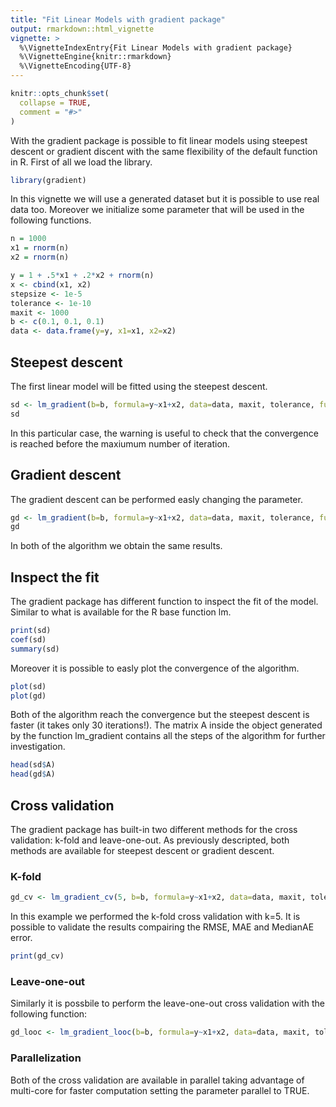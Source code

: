 ```yaml
---
title: "Fit Linear Models with gradient package"
output: rmarkdown::html_vignette
vignette: >
  %\VignetteIndexEntry{Fit Linear Models with gradient package}
  %\VignetteEngine{knitr::rmarkdown}
  %\VignetteEncoding{UTF-8}
---
```


```r
knitr::opts_chunk$set(
  collapse = TRUE,
  comment = "#>"
)
```

With the gradient package is possible to fit linear models using steepest descent or gradient discent with the same flexibility of the \code{lm} default function in R. First of all we load the library.

```r
library(gradient)
```

In this vignette we will use a generated dataset but it is possible to use real data too. Moreover we initialize some parameter that will be used in the following functions.

```r
n = 1000
x1 = rnorm(n)
x2 = rnorm(n)

y = 1 + .5*x1 + .2*x2 + rnorm(n)
x <- cbind(x1, x2)
stepsize <- 1e-5
tolerance <- 1e-10
maxit <- 1000
b <- c(0.1, 0.1, 0.1)
data <- data.frame(y=y, x1=x1, x2=x2)
```


## Steepest descent

The first linear model will be fitted using the steepest descent. 

```r
sd <- lm_gradient(b=b, formula=y~x1+x2, data=data, maxit, tolerance, fun="sd")
sd
```

In this particular case, the warning is useful to check that the convergence is reached before the maxiumum number of iteration.

## Gradient descent 

The gradient descent can be performed easly changing the \code{fun} parameter.

```r
gd <- lm_gradient(b=b, formula=y~x1+x2, data=data, maxit, tolerance, fun="gd")
gd
```

In both of the algorithm we obtain the same results.

## Inspect the fit

The gradient package has different function to inspect the fit of the model. Similar to what is available for the R base function lm.

```r
print(sd)
coef(sd)
summary(sd)
```

Moreover it is possible to easly plot the convergence of the algorithm.

```r
plot(sd)
plot(gd)
```

Both of the algorithm reach the convergence but the steepest descent is faster (it takes only 30 iterations!). The matrix A inside the object generated by the function lm_gradient contains all the steps of the algorithm for further investigation.

```r
head(sd$A)
head(gd$A)
```

## Cross validation

The gradient package has built-in two different methods for the cross validation: k-fold and leave-one-out.
As previously descripted, both methods are available for steepest descent or gradient descent. 

### K-fold

```r
gd_cv <- lm_gradient_cv(5, b=b, formula=y~x1+x2, data=data, maxit, tolerance, fun="gd", parallel = FALSE)
```

In this example we performed the k-fold cross validation with k=5. It is possible to validate the results compairing the RMSE, MAE and MedianAE error.

```r
print(gd_cv)
```


### Leave-one-out
Similarly it is possbile to perform the leave-one-out cross validation with the following function:

```r
gd_looc <- lm_gradient_looc(b=b, formula=y~x1+x2, data=data, maxit, tolerance, fun="gd", parallel = FALSE)
```


### Parallelization

Both of the cross validation are available in parallel taking advantage of multi-core for faster computation setting the parameter parallel to TRUE. 
